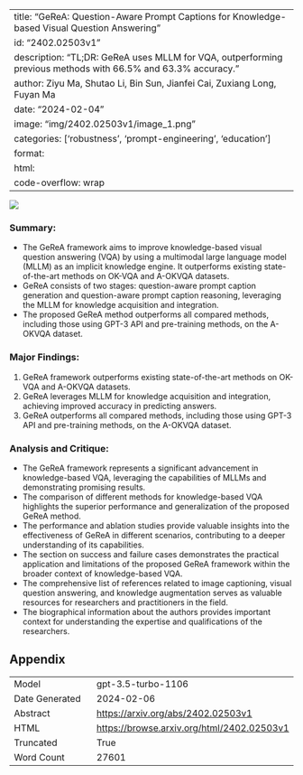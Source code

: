 
---
title: "GeReA: Question-Aware Prompt Captions for Knowledge-based Visual Question Answering"
id: "2402.02503v1"
description: "TL;DR: GeReA uses MLLM for VQA, outperforming previous methods with 66.5% and 63.3% accuracy."
author: Ziyu Ma, Shutao Li, Bin Sun, Jianfei Cai, Zuxiang Long, Fuyan Ma
date: "2024-02-04"
image: "img/2402.02503v1/image_1.png"
categories: ['robustness', 'prompt-engineering', 'education']
format:
  html:
    code-overflow: wrap
---

![](img/2402.02503v1/image_1.png)

### Summary:
- The GeReA framework aims to improve knowledge-based visual question answering (VQA) by using a multimodal large language model (MLLM) as an implicit knowledge engine. It outperforms existing state-of-the-art methods on OK-VQA and A-OKVQA datasets.
- GeReA consists of two stages: question-aware prompt caption generation and question-aware prompt caption reasoning, leveraging the MLLM for knowledge acquisition and integration.
- The proposed GeReA method outperforms all compared methods, including those using GPT-3 API and pre-training methods, on the A-OKVQA dataset.

### Major Findings:
1. GeReA framework outperforms existing state-of-the-art methods on OK-VQA and A-OKVQA datasets.
2. GeReA leverages MLLM for knowledge acquisition and integration, achieving improved accuracy in predicting answers.
3. GeReA outperforms all compared methods, including those using GPT-3 API and pre-training methods, on the A-OKVQA dataset.

### Analysis and Critique:
- The GeReA framework represents a significant advancement in knowledge-based VQA, leveraging the capabilities of MLLMs and demonstrating promising results.
- The comparison of different methods for knowledge-based VQA highlights the superior performance and generalization of the proposed GeReA method.
- The performance and ablation studies provide valuable insights into the effectiveness of GeReA in different scenarios, contributing to a deeper understanding of its capabilities.
- The section on success and failure cases demonstrates the practical application and limitations of the proposed GeReA framework within the broader context of knowledge-based VQA.
- The comprehensive list of references related to image captioning, visual question answering, and knowledge augmentation serves as valuable resources for researchers and practitioners in the field.
- The biographical information about the authors provides important context for understanding the expertise and qualifications of the researchers.

## Appendix

|          |          |
|----------|----------|
| Model     | gpt-3.5-turbo-1106       |
| Date Generated     | 2024-02-06       |
| Abstract | [https://arxiv.org/abs/2402.02503v1](https://arxiv.org/abs/2402.02503v1)        |
| HTML     | [https://browse.arxiv.org/html/2402.02503v1](https://browse.arxiv.org/html/2402.02503v1)       |
| Truncated       | True       |
| Word Count       | 27601       |